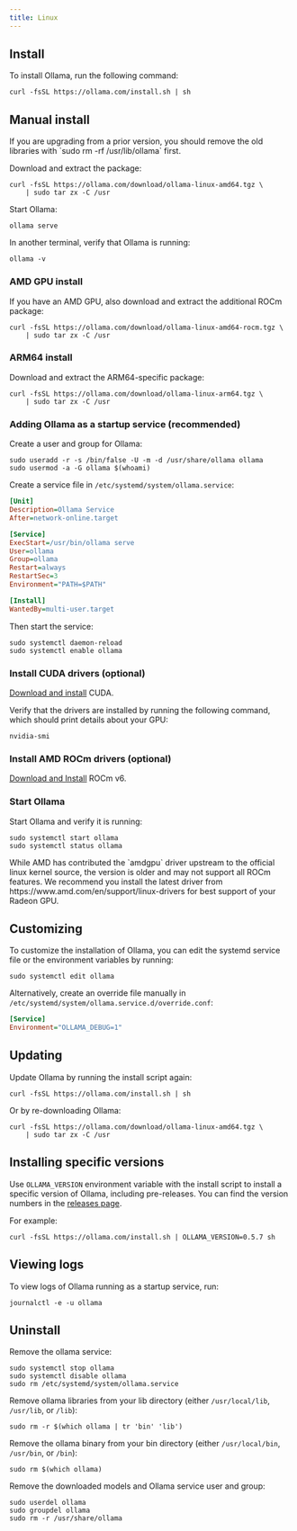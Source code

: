 ```yaml
---
title: Linux
---
```


## Install

To install Ollama, run the following command:

```shell
curl -fsSL https://ollama.com/install.sh | sh
```

## Manual install

<Note>
  If you are upgrading from a prior version, you should remove the old libraries
  with `sudo rm -rf /usr/lib/ollama` first.
</Note>

Download and extract the package:

```shell
curl -fsSL https://ollama.com/download/ollama-linux-amd64.tgz \
    | sudo tar zx -C /usr
```

Start Ollama:

```shell
ollama serve
```

In another terminal, verify that Ollama is running:

```shell
ollama -v
```

### AMD GPU install

If you have an AMD GPU, also download and extract the additional ROCm package:

```shell
curl -fsSL https://ollama.com/download/ollama-linux-amd64-rocm.tgz \
    | sudo tar zx -C /usr
```

### ARM64 install

Download and extract the ARM64-specific package:

```shell
curl -fsSL https://ollama.com/download/ollama-linux-arm64.tgz \
    | sudo tar zx -C /usr
```

### Adding Ollama as a startup service (recommended)

Create a user and group for Ollama:

```shell
sudo useradd -r -s /bin/false -U -m -d /usr/share/ollama ollama
sudo usermod -a -G ollama $(whoami)
```

Create a service file in `/etc/systemd/system/ollama.service`:

```ini
[Unit]
Description=Ollama Service
After=network-online.target

[Service]
ExecStart=/usr/bin/ollama serve
User=ollama
Group=ollama
Restart=always
RestartSec=3
Environment="PATH=$PATH"

[Install]
WantedBy=multi-user.target
```

Then start the service:

```shell
sudo systemctl daemon-reload
sudo systemctl enable ollama
```

### Install CUDA drivers (optional)

[Download and install](https://developer.nvidia.com/cuda-downloads) CUDA.

Verify that the drivers are installed by running the following command, which should print details about your GPU:

```shell
nvidia-smi
```

### Install AMD ROCm drivers (optional)

[Download and Install](https://rocm.docs.amd.com/projects/install-on-linux/en/latest/tutorial/quick-start.html) ROCm v6.

### Start Ollama

Start Ollama and verify it is running:

```shell
sudo systemctl start ollama
sudo systemctl status ollama
```

<Note>
  While AMD has contributed the `amdgpu` driver upstream to the official linux
  kernel source, the version is older and may not support all ROCm features. We
  recommend you install the latest driver from
  https://www.amd.com/en/support/linux-drivers for best support of your Radeon
  GPU.
</Note>

## Customizing

To customize the installation of Ollama, you can edit the systemd service file or the environment variables by running:

```shell
sudo systemctl edit ollama
```

Alternatively, create an override file manually in `/etc/systemd/system/ollama.service.d/override.conf`:

```ini
[Service]
Environment="OLLAMA_DEBUG=1"
```

## Updating

Update Ollama by running the install script again:

```shell
curl -fsSL https://ollama.com/install.sh | sh
```

Or by re-downloading Ollama:

```shell
curl -fsSL https://ollama.com/download/ollama-linux-amd64.tgz \
    | sudo tar zx -C /usr
```

## Installing specific versions

Use `OLLAMA_VERSION` environment variable with the install script to install a specific version of Ollama, including pre-releases. You can find the version numbers in the [releases page](https://github.com/ollama/ollama/releases).

For example:

```shell
curl -fsSL https://ollama.com/install.sh | OLLAMA_VERSION=0.5.7 sh
```

## Viewing logs

To view logs of Ollama running as a startup service, run:

```shell
journalctl -e -u ollama
```

## Uninstall

Remove the ollama service:

```shell
sudo systemctl stop ollama
sudo systemctl disable ollama
sudo rm /etc/systemd/system/ollama.service
```

Remove ollama libraries from your lib directory (either `/usr/local/lib`, `/usr/lib`, or `/lib`):

```shell
sudo rm -r $(which ollama | tr 'bin' 'lib')
```

Remove the ollama binary from your bin directory (either `/usr/local/bin`, `/usr/bin`, or `/bin`):

```shell
sudo rm $(which ollama)
```

Remove the downloaded models and Ollama service user and group:

```shell
sudo userdel ollama
sudo groupdel ollama
sudo rm -r /usr/share/ollama
```
